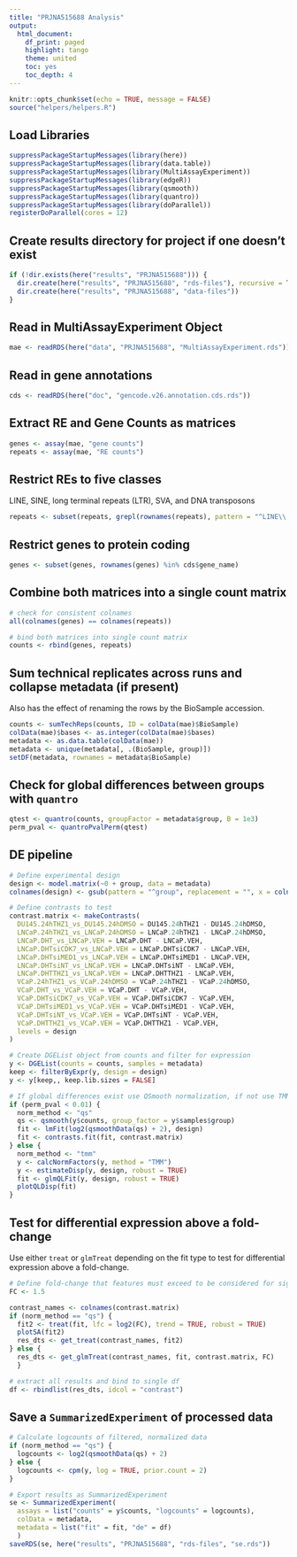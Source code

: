 ```yaml
---
title: "PRJNA515688 Analysis"
output:
  html_document:
    df_print: paged
    highlight: tango
    theme: united
    toc: yes
    toc_depth: 4
---
```


```r
knitr::opts_chunk$set(echo = TRUE, message = FALSE)
source("helpers/helpers.R")
```

## Load Libraries

```r
suppressPackageStartupMessages(library(here))
suppressPackageStartupMessages(library(data.table))
suppressPackageStartupMessages(library(MultiAssayExperiment))
suppressPackageStartupMessages(library(edgeR))
suppressPackageStartupMessages(library(qsmooth))
suppressPackageStartupMessages(library(quantro))
suppressPackageStartupMessages(library(doParallel))
registerDoParallel(cores = 12)
```

## Create results directory for project if one doesn't exist

```r
if (!dir.exists(here("results", "PRJNA515688"))) {
  dir.create(here("results", "PRJNA515688", "rds-files"), recursive = TRUE)
  dir.create(here("results", "PRJNA515688", "data-files"))
}
```

## Read in MultiAssayExperiment Object

```r
mae <- readRDS(here("data", "PRJNA515688", "MultiAssayExperiment.rds"))
```

## Read in gene annotations

```r
cds <- readRDS(here("doc", "gencode.v26.annotation.cds.rds"))
```

## Extract RE and Gene Counts as matrices

```r
genes <- assay(mae, "gene counts")
repeats <- assay(mae, "RE counts")
```

## Restrict REs to five classes

LINE, SINE, long terminal repeats (LTR), SVA, and DNA transposons

```r
repeats <- subset(repeats, grepl(rownames(repeats), pattern = "^LINE\\.|^SINE\\.|^LTR\\.|.*\\.SVA\\..*|^DNA\\."))
```

## Restrict genes to protein coding

```r
genes <- subset(genes, rownames(genes) %in% cds$gene_name)
```

## Combine both matrices into a single count matrix

```r
# check for consistent colnames
all(colnames(genes) == colnames(repeats))

# bind both matrices into single count matrix
counts <- rbind(genes, repeats)
```

## Sum technical replicates across runs and collapse metadata (if present)

Also has the effect of renaming the rows by the BioSample accession.

```r
counts <- sumTechReps(counts, ID = colData(mae)$BioSample)
colData(mae)$bases <- as.integer(colData(mae)$bases)
metadata <- as.data.table(colData(mae))
metadata <- unique(metadata[, .(BioSample, group)])
setDF(metadata, rownames = metadata$BioSample)
```

## Check for global differences between groups with `quantro`

```r
qtest <- quantro(counts, groupFactor = metadata$group, B = 1e3)
perm_pval <- quantroPvalPerm(qtest)
```

## DE pipeline

```r
# Define experimental design
design <- model.matrix(~0 + group, data = metadata)
colnames(design) <- gsub(pattern = "^group", replacement = "", x = colnames(design))

# Define contrasts to test
contrast.matrix <- makeContrasts(
  DU145.24hTHZ1_vs_DU145.24hDMSO = DU145.24hTHZ1 - DU145.24hDMSO,
  LNCaP.24hTHZ1_vs_LNCaP.24hDMSO = LNCaP.24hTHZ1 - LNCaP.24hDMSO,
  LNCaP.DHT_vs_LNCaP.VEH = LNCaP.DHT - LNCaP.VEH,
  LNCaP.DHTsiCDK7_vs_LNCaP.VEH = LNCaP.DHTsiCDK7 - LNCaP.VEH,
  LNCaP.DHTsiMED1_vs_LNCaP.VEH = LNCaP.DHTsiMED1 - LNCaP.VEH,
  LNCaP.DHTsiNT_vs_LNCaP.VEH = LNCaP.DHTsiNT - LNCaP.VEH,
  LNCaP.DHTTHZ1_vs_LNCaP.VEH = LNCaP.DHTTHZ1 - LNCaP.VEH,
  VCaP.24hTHZ1_vs_VCaP.24hDMSO = VCaP.24hTHZ1 - VCaP.24hDMSO,
  VCaP.DHT_vs_VCaP.VEH = VCaP.DHT - VCaP.VEH,
  VCaP.DHTsiCDK7_vs_VCaP.VEH = VCaP.DHTsiCDK7 - VCaP.VEH,
  VCaP.DHTsiMED1_vs_VCaP.VEH = VCaP.DHTsiMED1 - VCaP.VEH,
  VCaP.DHTsiNT_vs_VCaP.VEH = VCaP.DHTsiNT - VCaP.VEH,
  VCaP.DHTTHZ1_vs_VCaP.VEH = VCaP.DHTTHZ1 - VCaP.VEH,
  levels = design
)

# Create DGEList object from counts and filter for expression
y <- DGEList(counts = counts, samples = metadata)
keep <- filterByExpr(y, design = design)
y <- y[keep,, keep.lib.sizes = FALSE]

# If global differences exist use QSmooth normalization, if not use TMM
if (perm_pval < 0.01) {
  norm_method <- "qs"
  qs <- qsmooth(y$counts, group_factor = y$samples$group)
  fit <- lmFit(log2(qsmoothData(qs) + 2), design)
  fit <- contrasts.fit(fit, contrast.matrix)
} else {
  norm_method <- "tmm"
  y <- calcNormFactors(y, method = "TMM")
  y <- estimateDisp(y, design, robust = TRUE)
  fit <- glmQLFit(y, design, robust = TRUE)
  plotQLDisp(fit)
}
```

## Test for differential expression above a fold-change

Use either `treat` or `glmTreat` depending on the fit type to test for 
differential expression above a fold-change.

```r
# Define fold-change that features must exceed to be considered for significance
FC <- 1.5

contrast_names <- colnames(contrast.matrix)
if (norm_method == "qs") {
  fit2 <- treat(fit, lfc = log2(FC), trend = TRUE, robust = TRUE)
  plotSA(fit2)
  res_dts <- get_treat(contrast_names, fit2)
} else {
  res_dts <- get_glmTreat(contrast_names, fit, contrast.matrix, FC)
  }

# extract all results and bind to single df
df <- rbindlist(res_dts, idcol = "contrast")
```

## Save a `SummarizedExperiment` of processed data

```r
# Calculate logcounts of filtered, normalized data
if (norm_method == "qs") {
  logcounts <- log2(qsmoothData(qs) + 2)
} else {
  logcounts <- cpm(y, log = TRUE, prior.count = 2)
}

# Export results as SummarizedExperiment
se <- SummarizedExperiment(
  assays = list("counts" = y$counts, "logcounts" = logcounts),
  colData = metadata,
  metadata = list("fit" = fit, "de" = df)
  )
saveRDS(se, here("results", "PRJNA515688", "rds-files", "se.rds"))
```
